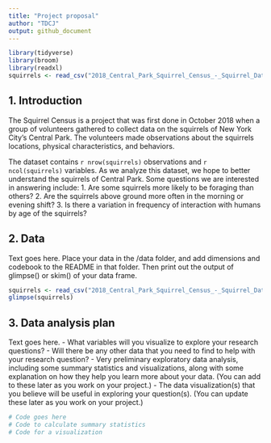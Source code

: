 ```yaml
---
title: "Project proposal"
author: "TDCJ"
output: github_document
---
```


```r
library(tidyverse)
library(broom)
library(readxl)
squirrels <- read_csv("2018_Central_Park_Squirrel_Census_-_Squirrel_Data.csv")
```

## 1. Introduction

The Squirrel Census is a project that was first done in October 2018 when a group of volunteers gathered to collect data on the squirrels of New York City's Central Park. The volunteers made observations about the squirrels locations, physical characteristics, and behaviors.

The dataset contains `r nrow(squirrels)` observations and `r ncol(squirrels)` variables. As we analyze this dataset, we hope to better understand the squirrels of Central Park. Some questions we are interested in answering include:
1. Are some squirrels more likely to be foraging than others?
2. Are the squirrels above ground more often in the morning or evening shift?
3. Is there a variation in frequency of interaction with humans by age of the squirrels?

## 2. Data

Text goes here. Place your data in the /data folder, and add dimensions and codebook to the README in that folder. Then print out the output of glimpse() or skim() of your data frame.

```r
squirrels <- read_csv("2018_Central_Park_Squirrel_Census_-_Squirrel_Data.csv")
glimpse(squirrels)
```

## 3. Data analysis plan

Text goes here.
- What variables will you visualize to explore your research questions?
- Will there be any other data that you need to find to help with your research question?
- Very preliminary exploratory data analysis, including some summary statistics and visualizations, along with some explanation on how they help you learn more about your data. (You can add to these later as you work on your project.)
- The data visualization(s) that you believe will be useful in exploring your question(s). (You can update these later as you work on your project.)


```r
# Code goes here
# Code to calculate summary statistics
# Code for a visualization
```
